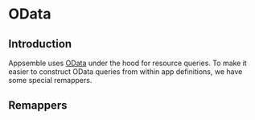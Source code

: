 
# OData

## Introduction

Appsemble uses [OData](https://www.odata.org/documentation/odata-version-2-0/overview/) under the
hood for resource queries. To make it easier to construct OData queries from within app definitions,
we have some special remappers.

## Remappers

<RemapperRef remappers={odataRemappers} />
